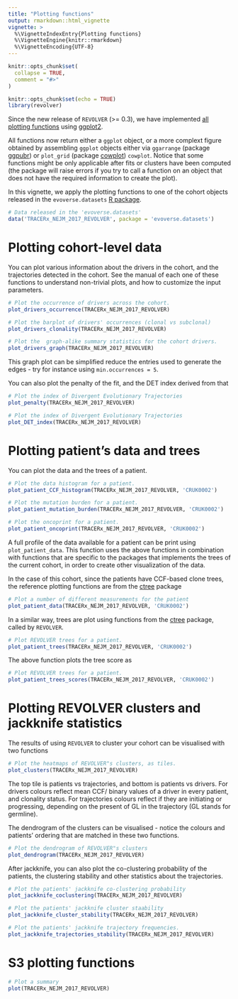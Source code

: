 ```yaml
---
title: "Plotting functions"
output: rmarkdown::html_vignette
vignette: >
  %\VignetteIndexEntry{Plotting functions}
  %\VignetteEngine{knitr::rmarkdown}
  %\VignetteEncoding{UTF-8}
---
```


```r
knitr::opts_chunk$set(
  collapse = TRUE,
  comment = "#>"
)
```

```r
knitr::opts_chunk$set(echo = TRUE)
library(revolver)
```

Since the new release of `REVOLVER` (>= 0.3), we have implemented [all plotting functions](https://caravagn.github.io/revolver/reference/index.html)  using  [ggplot2](https://ggplot2.tidyverse.org/).

All functions now return either a `ggplot` object, or a more complext figure obtained by assembling `ggplot` objects either via `ggarrange` (package [ggpubr](https://cran.r-project.org/web/packages/ggpubr/index.html)) or `plot_grid` (package [cowplot](https://cran.r-project.org/web/packages/cowplot/)) `cowplot`. Notice that some functions might be only applicable after fits or clusters have been computed (the package will raise errors if you try to call a function on an object that does not have the required information to create the plot). 

In this vignette, we apply the plotting functions  to one of the cohort objects released in the `evoverse.datasets` [R package](https://github.com/caravagn/evoverse.datasets).
```r
# Data released in the 'evoverse.datasets'
data('TRACERx_NEJM_2017_REVOLVER', package = 'evoverse.datasets')
```

# Plotting cohort-level data

You can plot various information about the drivers in the cohort, and the trajectories detected in the cohort. See the manual of each one of these functions to understand non-trivial plots, and how to customize the input parameters.

```r
# Plot the occurrence of drivers across the cohort.
plot_drivers_occurrence(TRACERx_NEJM_2017_REVOLVER)
```

```r
# Plot the barplot of drivers' occurrences (clonal vs subclonal)
plot_drivers_clonality(TRACERx_NEJM_2017_REVOLVER) 
```

```r
# Plot the  graph-alike summary statistics for the cohort drivers.
plot_drivers_graph(TRACERx_NEJM_2017_REVOLVER)
```

This graph plot can be simplified reduce the entries used to generate the edges - try for instance using `min.occurrences = 5`.

You can also plot the penalty of the fit, and the DET index derived from that

```r
# Plot the index of Divergent Evolutionary Trajectories
plot_penalty(TRACERx_NEJM_2017_REVOLVER)
```


```r
# Plot the index of Divergent Evolutionary Trajectories
plot_DET_index(TRACERx_NEJM_2017_REVOLVER)
```


# Plotting patient's data and trees

You can plot the data and the trees of a patient.
```r
# Plot the data histogram for a patient.
plot_patient_CCF_histogram(TRACERx_NEJM_2017_REVOLVER, 'CRUK0002')
```


```r
# Plot the mutation burden for a patient.
plot_patient_mutation_burden(TRACERx_NEJM_2017_REVOLVER, 'CRUK0002')
```


```r
# Plot the oncoprint for a patient.
plot_patient_oncoprint(TRACERx_NEJM_2017_REVOLVER, 'CRUK0002')
```

A full profile of the data available for a patient can be print using `plot_patient_data`. This function uses the above functions in combination with functions that are specific to the packages that implements the trees of the current cohort, in order to create other visualization of the data.

In the case of this cohort, since the patients have CCF-based clone trees, the reference plotting functions are from the [ctree](https://caravagn.github.io/ctree/) package
```r
# Plot a number of different measurements for the patient
plot_patient_data(TRACERx_NEJM_2017_REVOLVER, 'CRUK0002')
```

In a similar way, trees are plot using functions from the [ctree](https://caravagn.github.io/ctree/) package, called by `REVOLVER`.
```r
# Plot REVOLVER trees for a patient.
plot_patient_trees(TRACERx_NEJM_2017_REVOLVER, 'CRUK0002')
```

The above function plots the tree score as
```r
# Plot REVOLVER trees for a patient.
plot_patient_trees_scores(TRACERx_NEJM_2017_REVOLVER, 'CRUK0002')
```

# Plotting REVOLVER clusters and jackknife statistics

The results of using `REVOLVER` to cluster your cohort can be visualised with two functions

```r
# Plot the heatmaps of REVOLVER"s clusters, as tiles.
plot_clusters(TRACERx_NEJM_2017_REVOLVER)
```

The top tile is patients vs trajectories, and bottom is patients vs drivers. For drivers colours reflect mean CCF/ binary values of a driver in every patient, and clonality status. For trajectories colours reflect if they are initiating or progressing, depending on the present of GL in the trajectory (GL stands for germline). 

The dendrogram of the clusters can be visualised - notice the colours and patients' ordering that are matched in these two functions.
```r
# Plot the dendrogram of REVOLVER"s clusters
plot_dendrogram(TRACERx_NEJM_2017_REVOLVER)
```

After jackknife, you can also plot the co-clustering probability of the patients, the clustering stability and other statistics about the trajectories.

```r
# Plot the patients' jackknife co-clustering probability
plot_jackknife_coclustering(TRACERx_NEJM_2017_REVOLVER)
```

```r
# Plot the patients' jackknife cluster staability
plot_jackknife_cluster_stability(TRACERx_NEJM_2017_REVOLVER)
```

```r
# Plot the patients' jackknife trajectory frequencies.
plot_jackknife_trajectories_stability(TRACERx_NEJM_2017_REVOLVER)
```

# S3 plotting functions

```r
# Plot a summary
plot(TRACERx_NEJM_2017_REVOLVER)
```

